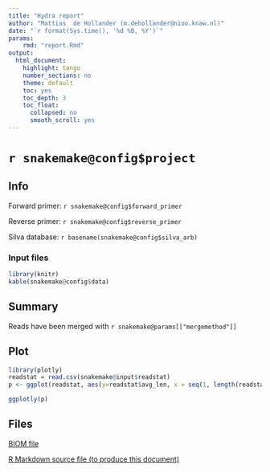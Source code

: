 ```yaml
---
title: "Hydra report"
author: "Mattias  de Hollander (m.dehollander@nioo.knaw.nl)"
date: "`r format(Sys.time(), '%d %B, %Y')`"
params:
    rmd: "report.Rmd"
output:
  html_document:
    highlight: tango
    number_sections: no
    theme: default
    toc: yes
    toc_depth: 3
    toc_float:
      collapsed: no
      smooth_scroll: yes
---
```



# `r snakemake@config$project`

## Info
Forward primer: `r snakemake@config$forward_primer`

Reverse primer: `r snakemake@config$reverse_primer`

Silva database: `r basename(snakemake@config$silva_arb)`

### Input files

```r
library(knitr)
kable(snakemake@config$data)
```

## Summary
Reads have been merged with `r snakemake@params[["mergemethod"]]`

## Plot
```r
library(plotly)
readstat = read.csv(snakemake@input$readstat)
p <- ggplot(readstat, aes(y=readstat$avg_len, x = seq(1, length(readstat$avg_len)))) + geom_point()

ggplotly(p)
```

## Files
<a download="`r basename(snakemake@input$biom)`" href="`r base64enc::dataURI(file = snakemake@input$biom, mime = 'text/csv', encoding = 'base64')`">BIOM file</a>

<a download="report.Rmd" href="`r base64enc::dataURI(file = params$rmd, mime = 'text/rmd', encoding = 'base64')`">R Markdown source file (to produce this document)</a>
